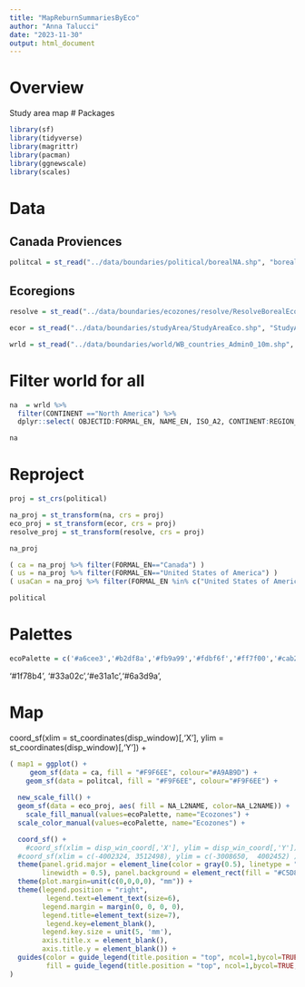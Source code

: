 ```yaml
---
title: "MapReburnSummariesByEco"
author: "Anna Talucci"
date: "2023-11-30"
output: html_document
---
```


# Overview
Study area map
# Packages
```r
library(sf)
library(tidyverse)
library(magrittr)
library(pacman)
library(ggnewscale)
library(scales)
```

# Data 
## Canada Proviences
```r
politcal = st_read("../data/boundaries/political/borealNA.shp", "borealNA")
```

## Ecoregions
```r
resolve = st_read("../data/boundaries/ecozones/resolve/ResolveBorealEcozones.shp", "ResolveBorealEcozones")
```
```r
ecor = st_read("../data/boundaries/studyArea/StudyAreaEco.shp", "StudyAreaEco")
```
```r
wrld = st_read("../data/boundaries/world/WB_countries_Admin0_10m.shp", "WB_countries_Admin0_10m")
```



# Filter world for all
```r
na  = wrld %>% 
  filter(CONTINENT =="North America") %>%
  dplyr::select( OBJECTID:FORMAL_EN, NAME_EN, ISO_A2, CONTINENT:REGION_WB, Shape_Leng:geometry) 
```


```r
na
```


# Reproject
```r
proj = st_crs(political)
```
```r
na_proj = st_transform(na, crs = proj)
eco_proj = st_transform(ecor, crs = proj)
resolve_proj = st_transform(resolve, crs = proj)
```


```r
na_proj
```
```r
( ca = na_proj %>% filter(FORMAL_EN=="Canada") )
( us = na_proj %>% filter(FORMAL_EN=="United States of America") )
( usaCan = na_proj %>% filter(FORMAL_EN %in% c("United States of America", "Canada")) )
```
```r
political

```
# Palettes

```r
ecoPalette = c('#a6cee3','#b2df8a','#fb9a99','#fdbf6f','#ff7f00','#cab2d6','#ffff99')
```
 '#1f78b4', '#33a02c','#e31a1c','#6a3d9a',


# Map
 coord_sf(xlim = st_coordinates(disp_window)[,'X'], ylim = st_coordinates(disp_window)[,'Y']) +
```r
( map1 = ggplot() +
     geom_sf(data = ca, fill = "#F9F6EE", colour="#A9AB9D") +
    geom_sf(data = politcal, fill = "#F9F6EE", colour="#F9F6EE") +
   
  new_scale_fill() +
  geom_sf(data = eco_proj, aes( fill = NA_L2NAME, color=NA_L2NAME)) +
    scale_fill_manual(values=ecoPalette, name="Ecozones") +
  scale_color_manual(values=ecoPalette, name="Ecozones") +

  coord_sf() +
    #coord_sf(xlim = disp_win_coord[,'X'], ylim = disp_win_coord[,'Y']) +
  #coord_sf(xlim = c(-4002324, 3512498), ylim = c(-3008650,  4002452) ) +
  theme(panel.grid.major = element_line(color = gray(0.5), linetype = "dashed", 
        linewidth = 0.5), panel.background = element_rect(fill = "#C5D8D7")) +
  theme(plot.margin=unit(c(0,0,0,0), "mm")) + 
  theme(legend.position = "right",
         legend.text=element_text(size=6),
        legend.margin = margin(0, 0, 0, 0),
        legend.title=element_text(size=7),
         legend.key=element_blank(),
        legend.key.size = unit(5, 'mm'),
        axis.title.x = element_blank(), 
        axis.title.y = element_blank()) +
  guides(color = guide_legend(title.position = "top", ncol=1,bycol=TRUE, override.aes = list(size = 4)),
         fill = guide_legend(title.position = "top", ncol=1,bycol=TRUE, override.aes = list(size = 4)))
)
```
